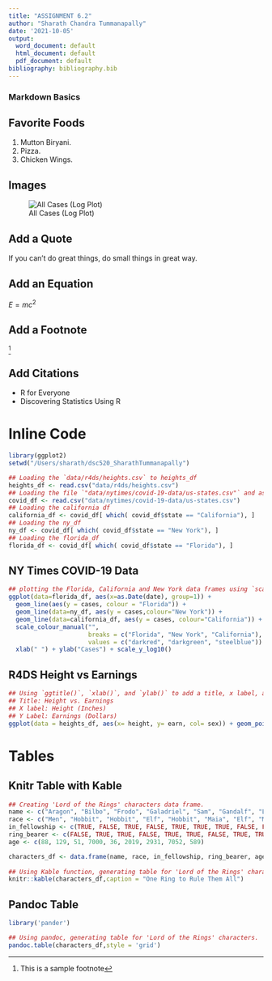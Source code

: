 ```yaml
---
title: "ASSIGNMENT 6.2"
author: "Sharath Chandra Tummanapally"
date: '2021-10-05'
output:
  word_document: default
  html_document: default
  pdf_document: default
bibliography: bibliography.bib
---
```


### Markdown Basics

## Favorite Foods

1. Mutton Biryani.
2. Pizza.
3. Chicken Wings.

## Images

![All Cases (Log Plot)](/Users/sharath/dsc520_SharathTummanapally/completed/assignment04/plots/10-all-cases-log.png)

## Add a Quote

If you can't do great things, do small things in great way.

## Add an Equation

$E = mc^2$

## Add a Footnote

^[This is a sample footnote]

## Add Citations

- R for Everyone
* Discovering Statistics Using R

# Inline Code

```r
library(ggplot2)
setwd("/Users/sharath/dsc520_SharathTummanapally")

## Loading the `data/r4ds/heights.csv` to heights_df
heights_df <- read.csv("data/r4ds/heights.csv")
## Loading the file `"data/nytimes/covid-19-data/us-states.csv"` and assign it to the `covid_df` dataframe
covid_df <- read.csv("data/nytimes/covid-19-data/us-states.csv")
## Loading the california df
california_df <- covid_df[ which( covid_df$state == "California"), ]
## Loading the ny_df
ny_df <- covid_df[ which( covid_df$state == "New York"), ]
## Loading the florida_df
florida_df <- covid_df[ which( covid_df$state == "Florida"), ]
```

## NY Times COVID-19 Data

```r
## plotting the Florida, California and New York data frames using `scale_y_log10()`
ggplot(data=florida_df, aes(x=as.Date(date), group=1)) +
  geom_line(aes(y = cases, colour = "Florida")) +
  geom_line(data=ny_df, aes(y = cases,colour="New York")) +
  geom_line(data=california_df, aes(y = cases, colour="California")) +
  scale_colour_manual("",
                      breaks = c("Florida", "New York", "California"),
                      values = c("darkred", "darkgreen", "steelblue")) +
  xlab(" ") + ylab("Cases") + scale_y_log10() 

```

## R4DS Height vs Earnings

```r
## Using `ggtitle()`, `xlab()`, and `ylab()` to add a title, x label, and y label to the previous plot
## Title: Height vs. Earnings
## X label: Height (Inches)
## Y Label: Earnings (Dollars)
ggplot(data = heights_df, aes(x= height, y= earn, col= sex)) + geom_point() + ggtitle('Height vs. Earnings') + xlab('Height (Inches)') + ylab('Earnings (Dollars)')
```

# Tables

## Knitr Table with Kable

```r
## Creating 'Lord of the Rings' characters data frame.
name <- c("Aragon", "Bilbo", "Frodo", "Galadriel", "Sam", "Gandalf", "Legolas", "Sauron", "Gollum")
race <- c("Men", "Hobbit", "Hobbit", "Elf", "Hobbit", "Maia", "Elf", "Maia", "Hobbit")
in_fellowship <- c(TRUE, FALSE, TRUE, FALSE, TRUE, TRUE, TRUE, FALSE, FALSE)
ring_bearer <- c(FALSE, TRUE, TRUE, FALSE, TRUE, TRUE, FALSE, TRUE, TRUE)
age <- c(88, 129, 51, 7000, 36, 2019, 2931, 7052, 589)

characters_df <- data.frame(name, race, in_fellowship, ring_bearer, age)
 
## Using Kable function, generating table for 'Lord of the Rings' characters.
knitr::kable(characters_df,caption = "One Ring to Rule Them All")
```

## Pandoc Table

```r
library('pander')

## Using pandoc, generating table for 'Lord of the Rings' characters.
pandoc.table(characters_df,style = 'grid')
```
